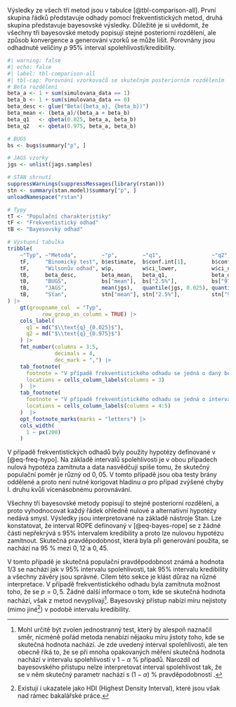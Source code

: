 
Výsledky ze všech tří metod jsou v tabulce [@tbl-comparison-all]. První skupina
řádků představuje odhady pomocí frekventistických metod, druhá skupina představuje
bayesovské výsledky. Důležité je si uvědomit, že všechny
tři bayesovské metody popisují stejné posteriorní rozdělení, ale způsob konvergence a
generování vzorků se může lišit. Porovnány jsou odhadnuté veličiny $p$ 
95% interval spolehlivosti/kredibility.

```{r }
#| warning: false
#| echo: false
#| label: tbl-comparison-all
#| tbl-cap: Porovnání vzorkovačů se skutečným posteriorním rozdělením
# Beta rozdělení
beta_a <- 1 + sum(simulovana_data == 1)
beta_b <- 1 + sum(simulovana_data == 0)
beta_desc <- glue("Beta({beta_a}, {beta_b})")
beta_mean <- (beta_a)/(beta_a + beta_b)
beta_q1   <- qbeta(0.025, beta_a, beta_b)
beta_q2   <- qbeta(0.975, beta_a, beta_b)

# BUGS
bs <- bugs$summary["p", ]

# JAGS vzorky
jgs <- unlist(jags.samples)

# STAN shrnutí
suppressWarnings(suppressMessages(library(rstan)))
stn <- summary(stan.model)$summary["p", ]
unloadNamespace("rstan")

# Typy
tT <- "Populační charakteristiky"
tF <- "Frekventistický odhad"
tB <- "Bayesovský odhad"

# Výstupní tabulka
tribble(
    ~"Typ", ~"Metoda",        ~"p",        ~"q1",                ~"q2",
    tF,     "Binomický test", b$estimate,  b$conf.int[1],        b$conf.int[2],
    tF,     "Wilsonův odhad", w$p,         w$ci_lower,           w$ci_upper,
    tB,     beta_desc,        beta_mean,   beta_q1,              beta_q2,
    tB,     "BUGS",           bs["mean"],  bs["2.5%"],           bs["97.5%"],
    tB,     "JAGS",           mean(jgs),   quantile(jgs, 0.025), quantile(jgs, 0.975),
    tB,     "Stan",           stn["mean"], stn["2.5%"],          stn["97.5%"]
) |> 
    gt(groupname_col  = "Typ",
           row_group_as_column = TRUE) |>
    cols_label(
      q1 = md("$\\text{q}_{0.025}$"),
      q2 = md("$\\text{q}_{0.975}$")
    ) |> 
    fmt_number(columns = 3:5,
               decimals = 4,
               dec_mark = ",") |>
    tab_footnote(
      footnote = "V případě frekventistického odhadu se jedná o daný bodový odhad, u bayesovských metod se jedná o střední hodnotu posteriorního rozdělení.",
      locations = cells_column_labels(columns = 3)
    )  |>
    tab_footnote(
      footnote = "V případě frekventistického odhadu se jedná o interval spolehlivosti, u bayesovských metod se jedná o interval kredibility.",
      locations = cells_column_labels(columns = 4:5)
    )  |>
    opt_footnote_marks(marks = "letters") |> 
    cols_width(
      1 ~ px(200)
    )
```

V případě frekventistických odhadů byly použity hypotézy definované v [@eq-freq-hypo].
Na základě intervalů spolehlivosti je v obou případech nulová hypotéza zamítnuta a data
nasvědčují spíše tomu, že skutečný populační poměr je různý od $0,05$. V tomto
případě jsou oba testy brány oddělené a proto není nutné korigovat hladinu $\alpha$
pro případ zvýšené chyby I. druhu kvůli vícenásobnému porovnávání.

Všechny tři bayesovské metody popisují to stejné posteriorní rozdělení, a proto
vyhodnocovat každý řádek ohledně nulové a alternativní hypotézy nedává smysl.
Výsledky jsou interpretované na základě nástroje Stan. Lze 
konstatovat, že interval ROPE definovaný v [@eq-bayes-rope] se z žádné části nepřekrývá s 95% intervalem
kredibility a proto lze nulovou hypotézu zamítnout. Skutečná pravděpodobnost,
která byla při generování použita, se nachází na 95 % mezi $0,12$ a $0,45$.

V tomto případě je skutečná populační pravděpodobnost známá a hodnota $1/3$
se nachází jak v 95% intervalu spolehlivosti, tak 95% intervalu kredibility a 
všechny závěry jsou správné. Cílem této sekce je klást důraz na různé 
interpretace. V případě frekventistického odhadu byla zamítnuta možnost toho,
že se $p = 0,5$. Žádné další informace o tom, kde se skutečná hodnota nachází,
však z metod nevyplívají[^interp-freq-skutecna]. Bayesovský přístup nabízí
míru nejistoty (mimo jiné[^interp-bayes-dalsi]) v podobě intervalu kredibility.

[^interp-freq-skutecna]: Mohl určitě být zvolen jednostranný test, který by 
alespoň naznačil směr, nicméně pořád metoda nenabízí nějaoku míru jistoty toho,
kde se skutečná hodnota nachází. Je zde uvedený interval spolehlivosti, ale ten
obecně říká to, že se při mnoha opakovaných měření skutečná hodnota nachází v
intervalu spolehlivosti v $1 - \alpha$ % případů. Narozdíl od bayesovského
přístupu nelze interpretovat interval spolehlivost tak, že se v něm skutečný
parametr nachází s $(1 - \alpha)$ % pravděpodobností .

[^interp-bayes-dalsi]: Existují i ukazatele jako HDI (Highest Density Interval),
které jsou však nad rámec bakalářské práce.